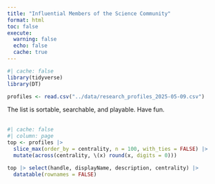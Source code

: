 ```yaml
---
title: "Influential Members of the Science Community"
format: html
toc: false
execute:
  warning: false
  echo: false
  cache: true
---
```


```r
#| cache: false
library(tidyverse)
library(DT)
```

```r
profiles <- read.csv("../data/research_profiles_2025-05-09.csv")
```

The list is sortable, searchable, and playable. Have fun.
\
\

```r
#| cache: false
#| column: page
top <- profiles |> 
  slice_max(order_by = centrality, n = 100, with_ties = FALSE) |> 
  mutate(across(centrality, \(x) round(x, digits = 0)))

top |> select(handle, displayName, description, centrality) |> 
  datatable(rownames = FALSE)
```

